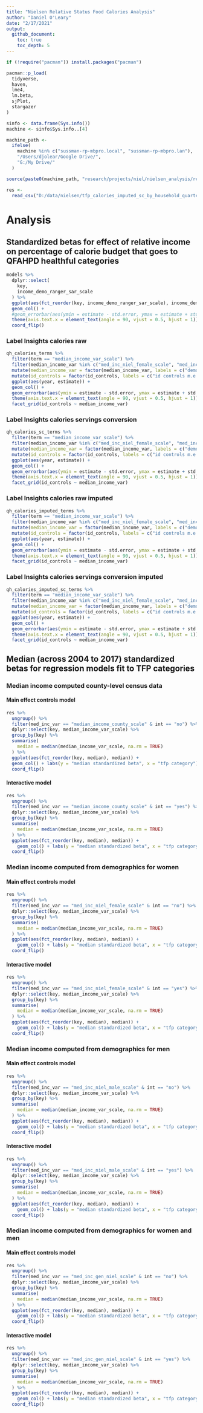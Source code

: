 ```yaml
---
title: "Nielsen Relative Status Food Calories Analysis"
author: "Daniel O'Leary"
date: "2/17/2021"
output:
  github_document:
    toc: true
    toc_depth: 5
---
```


```r
if (!require("pacman")) install.packages("pacman")

pacman::p_load(
  tidyverse, 
  haven,
  lme4,
  lm.beta,
  sjPlot,
  stargazer
)
```

```r
sinfo <- data.frame(Sys.info())
machine <- sinfo$Sys.info..[4]

machine_path <- 
  ifelse(
    machine %in% c("sussman-rp-mbpro.local", "sussman-rp-mbpro.lan"), 
    "/Users/djolear/Google Drive/", 
    "G:/My Drive/"
  )

source(paste0(machine_path, "research/projects/niel/nielsen_analysis/relative_status_analysis/food_calories_regression_results_munge.R"))

res <-
  read_csv("D:/data/nielsen/tfp_calories_imputed_sc_by_household_quarterly/tfp_calories_imputed_sc_by_household_quarterly_regression_results.csv")
```



# Analysis

## Standardized betas for effect of relative income on percentage of calorie budget that goes to QFAHPD healthful categories


```r
models %>% 
  dplyr::select(
    key,
    income_demo_ranger_sar_scale
  ) %>% 
  ggplot(aes(fct_reorder(key, income_demo_ranger_sar_scale), income_demo_ranger_sar_scale)) +
  geom_col() + 
  #geom_errorbar(aes(ymin = estimate - std.error, ymax = estimate + std.error), width = 0.1) +
  theme(axis.text.x = element_text(angle = 90, vjust = 0.5, hjust = 1)) + 
  coord_flip()
```



### Label Insights calories raw

```r
qh_calories_terms %>% 
  filter(term == "median_income_var_scale") %>% 
  filter(median_income_var %in% c("med_inc_niel_female_scale", "med_inc_niel_male_scale", "med_inc_gen_niel_scale", "median_income_county_scale")) %>% 
  mutate(median_income_var = factor(median_income_var, labels = c("demo gen", "demo fem", "demo men", "county census"))) %>%
  mutate(id_controls = factor(id_controls, labels = c("id controls m.e.", "id controls int."))) %>%
  ggplot(aes(year, estimate)) +
  geom_col() + 
  geom_errorbar(aes(ymin = estimate - std.error, ymax = estimate + std.error), width = 0.1) +
  theme(axis.text.x = element_text(angle = 90, vjust = 0.5, hjust = 1)) +
  facet_grid(id_controls ~ median_income_var)
```


### Label Insights calories servings conversion

```r
qh_calories_sc_terms %>% 
  filter(term == "median_income_var_scale") %>% 
  filter(median_income_var %in% c("med_inc_niel_female_scale", "med_inc_niel_male_scale", "med_inc_gen_niel_scale", "median_income_county_scale")) %>% 
  mutate(median_income_var = factor(median_income_var, labels = c("demo gen", "demo fem", "demo men", "county census"))) %>%
  mutate(id_controls = factor(id_controls, labels = c("id controls m.e.", "id controls int."))) %>%
  ggplot(aes(year, estimate)) +
  geom_col() + 
  geom_errorbar(aes(ymin = estimate - std.error, ymax = estimate + std.error), width = 0.1) +
  theme(axis.text.x = element_text(angle = 90, vjust = 0.5, hjust = 1)) +
  facet_grid(id_controls ~ median_income_var)
```

### Label Insights calories raw imputed

```r
qh_calories_imputed_terms %>% 
  filter(term == "median_income_var_scale") %>% 
  filter(median_income_var %in% c("med_inc_niel_female_scale", "med_inc_niel_male_scale", "med_inc_gen_niel_scale", "median_income_county_scale")) %>% 
  mutate(median_income_var = factor(median_income_var, labels = c("demo gen", "demo fem", "demo men", "county census"))) %>%
  mutate(id_controls = factor(id_controls, labels = c("id controls m.e.", "id controls int."))) %>%
  ggplot(aes(year, estimate)) +
  geom_col() + 
  geom_errorbar(aes(ymin = estimate - std.error, ymax = estimate + std.error), width = 0.1) +
  theme(axis.text.x = element_text(angle = 90, vjust = 0.5, hjust = 1)) +
  facet_grid(id_controls ~ median_income_var)
```


### Label Insights calories servings conversion imputed

```r
qh_calories_imputed_sc_terms %>% 
  filter(term == "median_income_var_scale") %>% 
  filter(median_income_var %in% c("med_inc_niel_female_scale", "med_inc_niel_male_scale", "med_inc_gen_niel_scale", "median_income_county_scale")) %>% 
  mutate(median_income_var = factor(median_income_var, labels = c("demo gen", "demo fem", "demo men", "county census"))) %>%
  mutate(id_controls = factor(id_controls, labels = c("id controls m.e.", "id controls int."))) %>%
  ggplot(aes(year, estimate)) +
  geom_col() + 
  geom_errorbar(aes(ymin = estimate - std.error, ymax = estimate + std.error), width = 0.1) +
  theme(axis.text.x = element_text(angle = 90, vjust = 0.5, hjust = 1)) +
  facet_grid(id_controls ~ median_income_var)
```


## Median (across 2004 to 2017) standardized betas for regression models fit to TFP categories

### Median income computed county-level census data

#### Main effect controls model

```r
res %>% 
  ungroup() %>% 
  filter(med_inc_var == "median_income_county_scale" & int == "no") %>% 
  dplyr::select(key, median_income_var_scale) %>% 
  group_by(key) %>% 
  summarise(
    median = median(median_income_var_scale, na.rm = TRUE)
  ) %>% 
  ggplot(aes(fct_reorder(key, median), median)) +
  geom_col() + labs(y = "median standardized beta", x = "tfp category") +
  coord_flip()
```


#### Interactive model

```r
res %>% 
  ungroup() %>% 
  filter(med_inc_var == "median_income_county_scale" & int == "yes") %>% 
  dplyr::select(key, median_income_var_scale) %>% 
  group_by(key) %>% 
  summarise(
    median = median(median_income_var_scale, na.rm = TRUE)
  ) %>% 
  ggplot(aes(fct_reorder(key, median), median)) +
    geom_col() + labs(y = "median standardized beta", x = "tfp category") +
  coord_flip()
```


### Median income computed from demographics for women

#### Main effect controls model

```r
res %>% 
  ungroup() %>% 
  filter(med_inc_var == "med_inc_niel_female_scale" & int == "no") %>% 
  dplyr::select(key, median_income_var_scale) %>% 
  group_by(key) %>% 
  summarise(
    median = median(median_income_var_scale, na.rm = TRUE)
  ) %>% 
  ggplot(aes(fct_reorder(key, median), median)) +
    geom_col() + labs(y = "median standardized beta", x = "tfp category") +
  coord_flip()
```


#### Interactive model

```r
res %>% 
  ungroup() %>% 
  filter(med_inc_var == "med_inc_niel_female_scale" & int == "yes") %>% 
  dplyr::select(key, median_income_var_scale) %>% 
  group_by(key) %>% 
  summarise(
    median = median(median_income_var_scale, na.rm = TRUE)
  ) %>% 
  ggplot(aes(fct_reorder(key, median), median)) +
    geom_col() + labs(y = "median standardized beta", x = "tfp category") +
  coord_flip()
```


### Median income computed from demographics for men

#### Main effect controls model

```r
res %>% 
  ungroup() %>% 
  filter(med_inc_var == "med_inc_niel_male_scale" & int == "no") %>% 
  dplyr::select(key, median_income_var_scale) %>% 
  group_by(key) %>% 
  summarise(
    median = median(median_income_var_scale, na.rm = TRUE)
  ) %>% 
  ggplot(aes(fct_reorder(key, median), median)) +
    geom_col() + labs(y = "median standardized beta", x = "tfp category") +
  coord_flip()
```

#### Interactive model

```r
res %>% 
  ungroup() %>% 
  filter(med_inc_var == "med_inc_niel_male_scale" & int == "yes") %>% 
  dplyr::select(key, median_income_var_scale) %>% 
  group_by(key) %>% 
  summarise(
    median = median(median_income_var_scale, na.rm = TRUE)
  ) %>% 
  ggplot(aes(fct_reorder(key, median), median)) +
    geom_col() + labs(y = "median standardized beta", x = "tfp category") +
  coord_flip()
```


### Median income computed from demographics for women and men

#### Main effect controls model

```r
res %>% 
  ungroup() %>% 
  filter(med_inc_var == "med_inc_gen_niel_scale" & int == "no") %>% 
  dplyr::select(key, median_income_var_scale) %>% 
  group_by(key) %>% 
  summarise(
    median = median(median_income_var_scale, na.rm = TRUE)
  ) %>% 
  ggplot(aes(fct_reorder(key, median), median)) +
    geom_col() + labs(y = "median standardized beta", x = "tfp category") +
  coord_flip()
```

#### Interactive model

```r
res %>% 
  ungroup() %>% 
  filter(med_inc_var == "med_inc_gen_niel_scale" & int == "yes") %>% 
  dplyr::select(key, median_income_var_scale) %>% 
  group_by(key) %>% 
  summarise(
    median = median(median_income_var_scale, na.rm = TRUE)
  ) %>% 
  ggplot(aes(fct_reorder(key, median), median)) +
    geom_col() + labs(y = "median standardized beta", x = "tfp category") +
  coord_flip()
```
